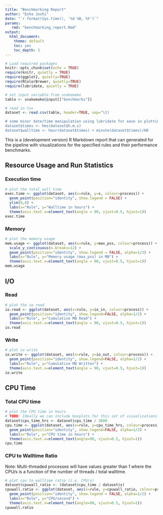 ```yaml
---
title: "Benchmarking Report"
author: "Esha Joshi"
date: "`r format(Sys.time(), '%d %B, %Y')`"
params:
   rmd: "benchmarking_report.Rmd"
output:
  html_document:
    theme: default
    toc: yes
    toc_depth: 3
---
```


```r

# Load required packages
knitr::opts_chunk$set(echo = TRUE)
require(knitr, quietly = TRUE)
require(ggplot2, quietly=TRUE)
require(RColorBrewer, quietly=TRUE)
require(lubridate, quietly = TRUE)
```

```r
# set input variable from snakemake
table <- snakemake@input[["benchmarks"]]

# read in tsv
dataset <- read.csv(table, header=TRUE, sep="\t)

# some minor date/time manipulation using lubridate for ease in plotting time
dataset$times <- hms(dataset$h.m.s)
dataset$walltime <- hour(dataset$times) + minute(dataset$times)/60
```

This is a (development version) R Markdown report that can generated for the pipeline with visualizations for the specified rules and their performance benchmarks.

## Resource Usage and Run Statistics

### Execution time 

```r
# plot the total wall time
exec.time <- ggplot(dataset, aes(x=rule, y=s, colour=process)) +
  geom_point(position="identity", show.legend = FALSE) +
  ylim(0,8) +
  labs(x="Rule", y="Walltime in hours") +
  theme(axis.text.x=element_text(angle = 90, vjust=0.5, hjust=1))
exec.time
```

### Memory  
```r
# plot the memory usage
mem.usage <- ggplot(dataset, aes(x=rule, y=max_pss, colour=process)) +
  scale_y_continuous(n.breaks=12) +
  geom_point(position="identity", show.legend = FALSE, alpha=1/2) +
  labs(x="Rule", y="Memory usage (max_pss) in MB") +
  theme(axis.text.x=element_text(angle = 90, vjust=0.5, hjust=1))
mem.usage
```

## I/O {.tabset .tabset-pills}

### Read
```r
# plot the io read
io.read <- ggplot(dataset, aes(x=rule, y=io_in, colour=process)) +
  geom_point(position="identity", show.legend=FALSE, alpha=1/2) +
  labs(x="Rule", y="Cumulative MB Read") +
  theme(axis.text.x=element_text(angle = 90, vjust=0.5, hjust=1))
io.read
```


### Write
```r
# plot io write
io.write <- ggplot(dataset, aes(x=rule, y=io_out, colour=process)) +
  geom_point(position="identity", show.legend=FALSE, alpha=1/2) +
  labs(x="Rule", y="Cumulative MB Written") +
  theme(axis.text.x=element_text(angle = 90, vjust=0.5, hjust=1))
io.write 
```

## CPU Time {.tabset .tabset-pills}

### Total CPU time
```r
# plot the CPU time in hours
# TODO: Ideally we can include boxplots for this set of visualizations
dataset$cpu_time_hrs <- dataset$cpu_time / 3600
cpu.time <- ggplot(dataset, aes(x=rule, y=cpu_time_hrs, colour=process)) +
  geom_point(position="identity", show.legend=FALSE, alpha=1/2) +
  labs(x="Rule", y="CPU time in hours") +
  theme(axis.text.x=element_text(angle=90, vjust=0.5, hjust=1))
cpu.time
```

### CPU to Walltime Ratio
Note: Multi-threaded processes will have values greater than 1 where the CPU/s is a function of the number of threads / total walltime.
```r
# plot cpu to walltime ratio (i.e. CPU/s)
dataset$cpuwall_ratio <- (dataset$cpu_time / dataset$s)
cpuwall.ratio <- ggplot(dataset, aes(x=rule, y=cpuwall_ratio, colour=process)) +
  geom_point(position="identity", show.legend = FALSE, alpha=1/2) +
  labs(x="Rule", y="CPU/second") +
  theme(axis.text.x=element_text(angle=90, vjust=0.5, hjust=1))
cpuwall.ratio
```

